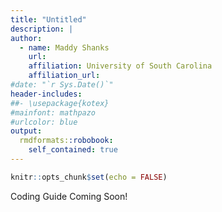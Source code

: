 ```yaml
---
title: "Untitled"
description: |
author:
  - name: Maddy Shanks 
    url: 
    affiliation: University of South Carolina
    affiliation_url: 
#date: "`r Sys.Date()`"
header-includes:
##- \usepackage{kotex}
#mainfont: mathpazo
#urlcolor: blue
output: 
  rmdformats::robobook:
    self_contained: true
---
```


```r
knitr::opts_chunk$set(echo = FALSE)
```

Coding Guide Coming Soon!





